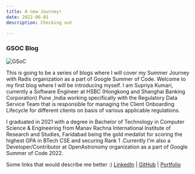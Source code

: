 ```yaml
---
title: A new Journey!
date: 2022-06-01
description: Checking out

---
```


### GSOC Blog 

![GSoC](./GSoC.png)

This is going to be a series of blogs where I will cover my Summer Journey with Radis organization as a part of Google Summer of Code. Welcome to my first blog where I will be introducing myself.
I am Supriya Kumari, currently a Software Engineer at HSBC (Hongkong and Shanghai Banking Corporation) Pune ,India working specifically with the Regulatory Data Service Team that is responsible for managing the Client Onboarding Lifecycle for different clients on basis of various applicable regulations.

I graduated in 2021 with a degree in Bachelor of Technology in Computer Science & Engineering from Manav Rachna International Institute of Research and Studies, Faridabad being the gold medalist for scoring the highest GPA in BTech CSE and securing Rank 1
.Currently I'm also a Developer/Contributor at OpenAstronomy organization as a part of Google Summer of Code 2022.

Some links that would describe me better :)
[LinkedIn](https://www.linkedin.com/in/supriya-kumari-45b730186/) | [GitHub](https://github.com/Supriya1702) | [Portfolio](https://supriyakumari17.netlify.app/)

